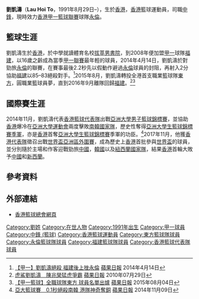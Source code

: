 {{Infobox basketball biography
| name         = 劉凱濤 <br> Lau Hoi To
| position     = [[中鋒_(籃球)|中鋒]]
| height_m     = 2.04
| weight_kg    = 82
| league       = [[香港男子甲一組籃球聯賽|香港甲一籃球聯賽]]
| team         = [[永倫籃球隊|永倫]]
| number       = 29
| nationality  = {{flagicon|HKG}} [[香港|香港]]
| birth_date   = {{Birth date and age|1991|8|29|mf=y}}
| birth_place  = {{HKG-1959}}
| high_school  = [[香港四邑商工總會黃棣珊紀念中學|香港四邑商工總會黃棣珊紀念中學]] <br> [[拔萃男書院|拔萃男書院]]
| college      = [[香港理工大學|香港理工大學]] <br> [[珠海學院|珠海學院]]
| career_start = 2008
| career_end   = 
| years1       = 2008–2015
| team1        = [[福建籃球隊|福建]]
| years2       = 2015–2016
| team2        = [[東方籃球隊|東方]]
| years3       = 2016–2021
| team3        = [[福建籃球隊|福建]]
| years4       =2021-
| team4        =[[永倫籃球隊|永倫]]
| awards = 
* Nike League 冠軍（2006、2007、2008）
* Nike League 籃板王（2007）
* Nike League 最有價值運動員（2006、2008）
* [[香港學界體育聯會|香港學界三人籃球賽冠軍]] （2007）
* [[亞洲室內運動會|亞洲室內運動會季軍]] （2007）
* [[亞洲大學運動總會|亞洲大學生籃球錦標賽季軍]]（2014）
* 馬六甲國際籃球邀請賽亞軍（2015）
* 港澳埠際籃球賽冠軍（2017）
}}

'''劉凱濤'''（'''Lau Hoi To'''，1991年8月29日–），生於[[香港|香港]]，[[香港|香港]]籃球運動員，司職[[中鋒_(籃球)|中鋒]]，現時效力[[香港男子甲一組籃球聯賽|香港甲一籃球聯賽]]球隊[[永倫籃球隊|永倫]]。

==籃球生涯==
劉凱濤生於[[香港|香港]]，於中學就讀體育名校[[拔萃男書院|拔萃男書院]]，到2008年便加盟[[香港男子甲一組籃球聯賽|甲一]]球隊[[福建籃球隊|福建]]，以16歲之齡成為當季[[香港男子甲一組籃球聯賽|甲一聯賽]]最年輕的球員，2014年4月14日，劉凱濤於對勁旅[[永倫籃球隊|永倫]]的聯賽，在賽事最後2.2秒先以假動作避過[[永倫籃球隊|永倫]]球員的封阻，再射入2分協助[[福建籃球隊|福建]]以85–83絕殺對手。<ref>[http://hk.apple.nextmedia.com/realtime/sports/20140414/52384326 【甲一】劉凱濤絕殺 福建後上挫永倫] {{Wayback|url=http://hk.apple.nextmedia.com/realtime/sports/20140414/52384326 |date=20161127153655 }} [[蘋果日報|蘋果日報]] 2014年4月14日</ref>2015年8月，劉凱濤轉投全港首支職業籃球隊[[東方籃球隊|東方]]，圓職業籃球員夢，直到2016年9月離隊回歸[[福建籃球隊|福建]]。<ref>[http://hk.apple.nextmedia.com/sports/art/20100729/14288731 虎鯊劉凱濤　陳兆榮猛虎爭霸] {{Wayback|url=http://hk.apple.nextmedia.com/sports/art/20100729/14288731 |date=20161127153229 }} [[蘋果日報|蘋果日報]] 2010年07月29日</ref><ref>[http://hk.apple.nextmedia.com/realtime/sports/20150804/54050392 【甲一籃球】全職球隊東方 球員名單出爐] {{Wayback|url=http://hk.apple.nextmedia.com/realtime/sports/20150804/54050392 |date=20170315003041 }} [[蘋果日報|蘋果日報]] 2015年08月04日</ref>

==國際賽生涯==
2014年11月，劉凱濤代表[[香港男子籃球代表隊|香港籃球代表隊]]出戰[[亞洲大學運動總會|亞洲大學男子籃球錦標賽]]，並協助[[香港男子籃球代表隊|香港]]爆冷在[[亞洲大學運動總會|亞洲大學運動會]]兩度擊敗[[韓國國家男子籃球隊|南韓國家隊]]，歷史性奪得[[亞洲大學運動總會|亞洲大學生籃球錦標賽季軍]]，亦是[[香港男子籃球代表隊|香港]]首奪[[亞洲大學運動總會|亞洲大學生籃球錦標賽]]季軍的功臣。<ref>[http://hk.apple.nextmedia.com/sports/art/20141109/18928800 亞大籃球賽　0.1秒絕殺南韓 港隊神奇奪銅] {{Wayback|url=http://hk.apple.nextmedia.com/sports/art/20141109/18928800 |date=20161114234607 }} [[蘋果日報|蘋果日報]] 2014年11月09日</ref>2017年11月，他獲[[香港男子籃球代表隊|香港代表隊]]徵召出戰[[2019年世界盃籃球賽|世界盃亞洲區外圍賽]]，成為歷史上[[香港男子籃球代表隊|香港]]首批參與[[世界盃籃球賽|世界盃]]的球員，並分別隨於主場和作客迎戰勁旅[[中國國家男子籃球隊|中國]]，[[韓國國家男子籃球隊|韓國]]以及[[新西蘭國家男子籃球隊|紐西蘭國家隊]]，結果[[香港男子籃球代表隊|香港]]首輪大敗予[[中國國家男子籃球隊|中國]]和[[新西蘭國家男子籃球隊|新西蘭]]。

==參考資料==
{{reflist}}

==外部連結==
*[http://www.basketball.org.hk/ 香港籃球總會網頁] {{Wayback|url=http://www.basketball.org.hk/ |date=20160630214738 }}

{{DEFAULTSORT:Lau Hoi To}}
[[Category:劉姓|Category:劉姓]]
[[Category:在世人物|Category:在世人物]]
[[Category:1991年出生|Category:1991年出生]]
[[Category:甲一球員|Category:甲一球員]]
[[Category:中鋒_(籃球)|Category:中鋒 (籃球)]]
[[Category:香港籃球運動員|Category:香港籃球運動員]]
[[Category:東方籃球隊球員|Category:東方籃球隊球員]]
[[Category:永倫籃球隊球員|Category:永倫籃球隊球員]]
[[Category:福建籃球隊球員|Category:福建籃球隊球員]]
[[Category:香港籃球代表隊球員|Category:香港籃球代表隊球員]]